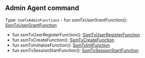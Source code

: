 


## Admin Agent command

Type: `SsmTxAdminFunctions` - fun ssmTxUserGrantFunction(): [SsmTxUserGrantFunction](/docs/ssm-tx-command-functions--page#grant-user)
 - fun ssmTxUserRegisterFunction(): [SsmTxUserRegisterFunction](/docs/ssm-tx-command-functions--page#register-user)
 - fun ssmTxCreateFunction(): [SsmTxCreateFunction](/docs/ssm-tx-command-functions--page#create-ssm)
 - fun ssmTxInitializeFunction(): [SsmTxInitFunction](/docs/ssm-tx-command-functions--page#initialize-ssm)
 - fun ssmTxSessionStartFunction(): [SsmTxSessionStartFunction](/docs/ssm-tx-command-functions--page#start-session)

